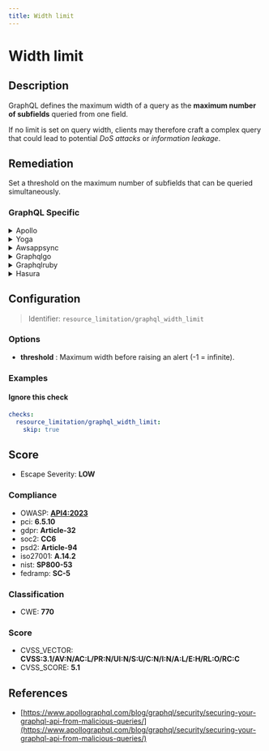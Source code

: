 ```yaml
---
title: Width limit
---
```


# Width limit

## Description

GraphQL defines the maximum width of a query as the **maximum number of subfields** queried from one field.

If no limit is set on query width, clients may therefore craft a complex query that could lead to potential *DoS attacks* or *information leakage*.


## Remediation

Set a threshold on the maximum number of subfields that can be queried simultaneously.



### GraphQL Specific

<details>
    <summary>Apollo</summary>

To address issues with the Apollo framework engine, ensure that you are using the latest stable version of the framework. Update your dependencies and check for any deprecated features that may need to be replaced. Additionally, review the Apollo documentation for best practices on schema design, query optimization, and error handling to improve the performance and reliability of your GraphQL API.

</details>

<details>
    <summary>Yoga</summary>

To address issues within the Yoga framework engine, ensure that all components adhere to the specified width limits. This can be achieved by setting appropriate constraints within your CSS or inline styles. For instance, use 'max-width' property to prevent elements from stretching beyond the desired width. Additionally, consider utilizing responsive design techniques to maintain layout integrity across different screen sizes. Regularly test your application on various devices to confirm that width restrictions are properly enforced.

</details>

<details>
    <summary>Awsappsync</summary>

To address the width limit in AWS AppSync, ensure that your schema design is optimized for the queries you intend to run. Break down large queries into smaller, more manageable ones and consider implementing pagination to handle large datasets. Additionally, leverage AWS AppSync's built-in caching mechanisms to improve performance and reduce the data retrieval load. Monitor and adjust the response size limits as per your application's requirements.

</details>

<details>
    <summary>Graphqlgo</summary>

To mitigate potential security risks in the GraphQL Go framework engine, ensure that you implement a width limit for your queries. This can be achieved by setting a maximum depth for each query to prevent excessively nested queries that could lead to performance issues or denial of service attacks. Use middleware or a query complexity analysis tool to enforce these limits and protect your GraphQL service.

</details>

<details>
    <summary>Graphqlruby</summary>

In the GraphQL Ruby framework, ensure that you define a width limit for your queries to prevent overly complex queries that can lead to performance issues. Implement query complexity analysis to assign costs to different fields and types, and set a maximum query cost that can be executed. This can be done using the `max_complexity` method in your schema definition. Additionally, consider using the `throttle` gem to rate-limit queries based on their complexity and the time frame in which they are executed.

</details>

<details>
    <summary>Hasura</summary>

To address potential performance issues with the Hasura framework engine, ensure that you are using appropriate field-level permissions to limit the width of the data being fetched. This can be done by setting strict permissions on the GraphQL types and fields in your Hasura schema. Additionally, consider implementing query depth limiting and cost analysis to prevent overly complex queries from overloading the system. By managing the data returned through permissions and query analysis, you can optimize the performance and security of your Hasura engine.

</details>

## Configuration

> Identifier: `resource_limitation/graphql_width_limit`

### Options

- **threshold** : Maximum width before raising an alert (-1 = infinite).




### Examples



#### Ignore this check

```yaml
checks:
  resource_limitation/graphql_width_limit:
    skip: true
```




## Score

- Escape Severity: **<span className="low-severity">LOW</span>**

### Compliance

- OWASP: **[API4:2023](https://github.com/OWASP/API-Security/blob/master/editions/2023/en/0xa4-unrestricted-resource-consumption.md)**
- pci: **6.5.10**
- gdpr: **Article-32**
- soc2: **CC6**
- psd2: **Article-94**
- iso27001: **A.14.2**
- nist: **SP800-53**
- fedramp: **SC-5**

### Classification

- CWE: **770**




### Score

- CVSS_VECTOR: **CVSS:3.1/AV:N/AC:L/PR:N/UI:N/S:U/C:N/I:N/A:L/E:H/RL:O/RC:C**
- CVSS_SCORE: **5.1**

## References

- [https://www.apollographql.com/blog/graphql/security/securing-your-graphql-api-from-malicious-queries/](https://www.apollographql.com/blog/graphql/security/securing-your-graphql-api-from-malicious-queries/)
  